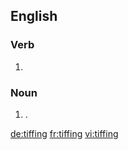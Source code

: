 ==English==

===Verb===
{{head|en|present participle}}

# {{present participle of|tiff|lang=en|nocat=1}}

===Noun===
{{en-noun}}

# {{archaic form of|tiffin|lang=en}} {{qual|light snack|lang=en}}.

[[de:tiffing]]
[[fr:tiffing]]
[[vi:tiffing]]
